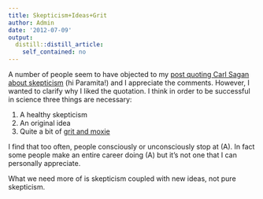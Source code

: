 ```yaml
---
title: Skepticism+Ideas+Grit
author: Admin
date: '2012-07-09'
output:
  distill::distill_article:
    self_contained: no
---
```


A number of people seem to have objected to my <a href="http://simplystatistics.org/post/26020538368/the-price-of-skepticism" target="_blank">post quoting Carl Sagan about skepticism</a> (hi Paramita!) and I appreciate the comments. However, I wanted to clarify why I liked the quotation. I think in order to be successful in science three things are necessary:

  1. A healthy skepticism
  2. An original idea
  3. Quite a bit of <a href="http://simplystatistics.org/post/23928890537/schlep-blindness-in-statistics" target="_blank">grit and moxie</a>

I find that too often, people consciously or unconsciously stop at (A). In fact some people make an entire career doing (A) but it&#8217;s not one that I can personally appreciate.

What we need more of is skepticism coupled with new ideas, not pure skepticism. 
